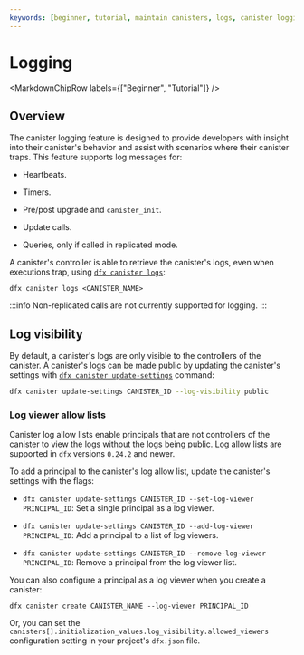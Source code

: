 ```yaml
---
keywords: [beginner, tutorial, maintain canisters, logs, canister logging, logging]
---
```



# Logging

<MarkdownChipRow labels={["Beginner", "Tutorial"]} />

## Overview

The <GlossaryTooltip>canister</GlossaryTooltip> logging feature is designed to provide developers with insight into their canister's behavior and assist with scenarios where their canister traps. This feature supports log messages for:

- Heartbeats.

- Timers.

- Pre/post upgrade and `canister_init`.

- Update calls.

- Queries, only if called in replicated mode.

A canister's controller is able to retrieve the canister's logs, even when executions trap, using [`dfx canister logs`](/docs/current/developer-docs/developer-tools/cli-tools/cli-reference/dfx-canister#dfx-canister-logs):

```
dfx canister logs <CANISTER_NAME>
```

:::info
Non-replicated calls are not currently supported for logging.
:::

## Log visibility

By default, a canister's logs are only visible to the controllers of the canister. A canister's logs can be made public by updating the canister's settings with [`dfx canister update-settings`](/docs/current/developer-docs/developer-tools/cli-tools/cli-reference/dfx-canister#dfx-canister-update-settings) command:

```bash
dfx canister update-settings CANISTER_ID --log-visibility public
```

### Log viewer allow lists

Canister log allow lists enable principals that are not controllers of the canister to view the logs without the logs being public. Log allow lists are supported in `dfx` versions `0.24.2` and newer.

To add a principal to the canister's log allow list, update the canister's settings with the flags:

- `dfx canister update-settings CANISTER_ID --set-log-viewer PRINCIPAL_ID`: Set a single principal as a log viewer.

- `dfx canister update-settings CANISTER_ID --add-log-viewer PRINCIPAL_ID`: Add a principal to a list of log viewers.

- `dfx canister update-settings CANISTER_ID --remove-log-viewer PRINCIPAL_ID`: Remove a principal from the log viewer list.

You can also configure a principal as a log viewer when you create a canister:

```
dfx canister create CANISTER_NAME --log-viewer PRINCIPAL_ID
```

Or, you can set the `canisters[].initialization_values.log_visibility.allowed_viewers` configuration setting in your project's `dfx.json` file.
